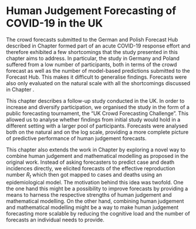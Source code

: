 # Human Judgement Forecasting of COVID-19 in the UK
\label{sec:UKforecastingChallenge}

The crowd forecasts submitted to the German and Polish Forecast Hub described in Chapter \ref{sec:GermanyPoland} formed part of an acute COVID-19 response effort and therefore exhibited a few shortcomings that the study presented in this chapter aims to address. In particular, the study in Germany and Poland suffered from a low number of participants, both in terms of the crowd forecast as well as the number of model-based predictions submitted to the Forecast Hub. This makes it difficult to generalise findings. Forecasts were also only evaluated on the natural scale with all the shortcomings discussed in Chapter \ref{sec:LogTransformation}. 

This chapter describes a follow-up study conducted in the UK. In order to increase and diversify participation, we organised the study in the form of a public forecasting tournament, the "UK Crowd Forecasting Challenge". This allowed us to analyse whether findings from initial study would hold in a different setting with a larger pool of participants. Forecasts were analysed both on the natural and on the log scale, providing a more complete picture of predictive performance of human judgement forecasts. 

This chapter also extends the work in Chapter \ref{sec:GermanyPoland} by exploring a novel way to combine human judgement and mathematical modelling as proposed in the original work. Instead of asking forecasters to predict case and death incidences directly, we elicited forecasts of the effective reproduction number $R_t$ which then got mapped to cases and deaths using an epidemiological model. The motivation behind this idea was twofold. One the one hand this might be a possibility to improve forecasts by providing a means to harness the respective strengths of human judgement and mathematical modelling. On the other hand, combining human judgement and mathematical modelling might be a way to make human judgement forecasting more scalable by reducing the cognitive load and the number of forecasts an individual needs to provide. 


\clearpage

\includepdf[pages=-]{papers/Research Paper Cover Sheet-18 Paper 4.docx.pdf}

\includepdf[pages=-]{papers/Paper-4-UK-challenge.pdf}
\includepdf[pages=-]{papers/Paper-4-SI.pdf}
